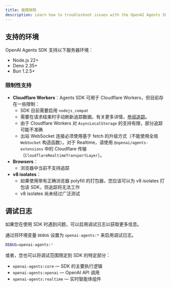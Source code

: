 ```yaml
---
title: 故障排除
description: Learn how to troubleshoot issues with the OpenAI Agents SDK.
---
```


## 支持的环境

OpenAI Agents SDK 支持以下服务器环境：

- Node.js 22+
- Deno 2.35+
- Bun 1.2.5+

### 限制性支持

- **Cloudflare Workers**：Agents SDK 可用于 Cloudflare Workers，但目前存在一些限制：
  - SDK 目前需要启用 `nodejs_compat`
  - 需要在请求结束时手动刷新追踪数据。有关更多详情，[参阅追踪](/openai-agents-js/zh/guides/tracing#export-loop-lifecycle)。
  - 由于 Cloudflare Workers 对 `AsyncLocalStorage` 的支持有限，部分追踪可能不准确
  - 出站 WebSocket 连接必须使用基于 fetch 的升级方式（不能使用全局 `WebSocket` 构造函数）。对于 Realtime，请使用 `@openai/agents-extensions` 中的 Cloudflare 传输（`CloudflareRealtimeTransportLayer`）。
- **Browsers**：
  - 浏览器中当前不支持追踪
- **v8 isolates**：
  - 如果使用带有正确浏览器 polyfill 的打包器，您应该可以为 v8 isolates 打包该 SDK，但追踪将无法工作
  - v8 isolates 尚未经过广泛测试

## 调试日志

如果您在使用 SDK 时遇到问题，可以启用调试日志以获取更多信息。

通过将环境变量 `DEBUG` 设置为 `openai-agents:*` 来启用调试日志。

```bash
DEBUG=openai-agents:*
```

或者，您也可以将调试范围限定到 SDK 的特定部分：

- `openai-agents:core` — SDK 的主要执行逻辑
- `openai-agents:openai` — OpenAI API 调用
- `openai-agents:realtime` — 实时智能体组件
